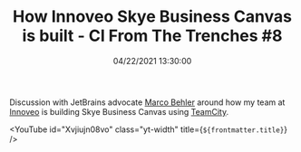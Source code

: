 ﻿---
title: 'How Innoveo Skye Business Canvas is built - CI From The Trenches #8'
permalink: /2021/10/19/how-innoveo-skye-business-canvas-is-built-ci-from-the-trenches-8/
date: 04/22/2021 13:30:00
disqusIdentifier: 20211019013205
tags: [.NET, TeamCity]
video: Xvjiujn08vo
---

Discussion with JetBrains advocate [Marco Behler](https://www.marcobehler.com/) around how my team at [Innoveo](https://innoveo.com/) is building Skye Business Canvas using [TeamCity](https://www.jetbrains.com/teamcity/).

<YouTube id="Xvjiujn08vo" class="yt-width" title={`${frontmatter.title}`} />
